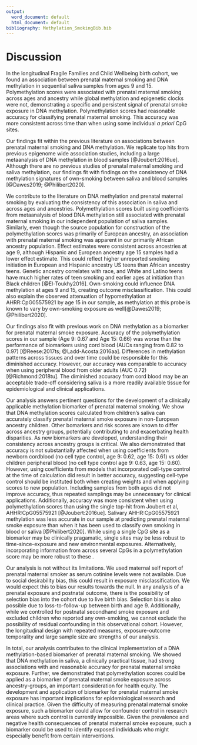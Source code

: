 ```yaml
---
output:
  word_document: default
  html_document: default
bibliography: Methylation_SmokingBib.bib
---
```


# Discussion

In the longitudinal Fragile Families and Child Wellbeing birth cohort, we found an association between prenatal maternal smoking and DNA methylation in sequential saliva samples from ages 9 and 15. Polymethylation scores were associated with prenatal maternal smoking across ages and ancestry while global methylation and epigenetic clocks were not, demonstrating a specific and persistent signal of prenatal smoke exposure in DNA methylation. Polymethylation scores had reasonable accuracy for classifying prenatal maternal smoking. This accuracy was more consistent across time than when using some individual *a priori* CpG sites.

Our findings fit within the previous literature on associations between prenatal maternal smoking and DNA methylation. We replicate top hits from previous epigenome wide association studies, including a large metaanalysis of DNA methylation in blood samples [@Joubert:2016ue]. Although there are no previous studies of prenatal maternal smoking and saliva methylation, our findings fit with findings on the consistency of DNA methylation signatures of own-smoking between saliva and blood samples [@Dawes2019; @Philibert2020].

We contribute to the literature on DNA methylation and prenatal maternal smoking by evaluating the consistency of this association in saliva and across ages and ancestries. Polymethylation scores built using coefficients from metaanalysis of blood DNA methylation still associated with prenatal maternal smoking in our independent population of saliva samples. Similarly, even though the source population for construction of the polymethylation scores was primarily of European ancestry, an association with prenatal maternal smoking was apparent in our primarily African ancestry population. Effect estimates were consistent across ancestries at age 9, although Hispanic and European ancestry age 15 samples had a lower effect estimate. This could reflect higher unreported smoking initiation in European and Hispanic ancestry US teens than African ancestry teens. Genetic ancestry correlates with race, and White and Latino teens have much higher rates of teen smoking and earlier ages at initiation than Black children [@El-Toukhy2016]. Own-smoking could influence DNA methylation at ages 9 and 15, creating outcome misclassification. This could also explain the observed attenuation of hypomethylation at AHRR:CpG05575921 by age 15 in our sample, as methylation at this probe is known to vary by own-smoking exposure as well[@Dawes2019; @Philibert2020].

Our findings also fit with previous work on DNA methylation as a biomarker for prenatal maternal smoke exposure. Accuracy of the polymethylation scores in our sample (Age 9: 0.67 and Age 15: 0.66) was worse than the performance of biomarkers using cord blood (AUCs ranging from 0.82 to 0.97) [@Reese:2017ts; @Ladd-Acosta:2016aa]. Differences in methylation patterns across tissues and over time could be responsible for this diminished accuracy. However, our accuracy was comparable to accuracy when using peripheral blood from older adults (AUC 0.72) [@Richmond:2018tu]. The diminished accuracy from cord blood may be an acceptable trade-off considering saliva is a more readily available tissue for epidemiological and clinical applications.

Our analysis answers pertinent questions for the development of a clinically applicable methylation biomarker of prenatal maternal smoking. We show that DNA methylation scores calculated from children's saliva can accurately classify prenatal maternal smoke exposure in non-European ancestry children. Other bomarkers and risk scores are known to differ across ancestry groups, potentially contributing to and exacerbating health disparities. As new biomarkers are developed, understanding their consistency across ancestry groups is critical. We also demonstrated that accuracy is not substantially affected when using coefficients from newborn cordblood (no cell type control, age 9: 0.62, age 15: 0.61) vs older children peripheral blood (no cell type control age 9: 0.63, age 15: 0.60). However, using coefficients from models that incorporated cell-type control at the time of calculation did result in better accuracy, suggesting cell-type control should be instituted both when creating weights and when applying scores to new population. Including samples from both ages did not improve accuracy, thus repeated samplings may be unnecessary for clinical applications. Additionally, accuracy was more consistent when using polymethylation scores than using the single top-hit from Joubert et al, AHHR:CpG05575921 [@Joubert:2016ue]. Salivary AHHR:CpG05575921 methylation was less accurate in our sample at predicting prenatal maternal smoke exposure than when it has been used to classify own smoking in blood or saliva [@Philibert2020]. While using a single CpG site as a biomarker may be clinically pragamatic, single sites may be less robust to time-since-exposure and new environmental exposures. Alternatively, incorporating information from across several CpGs in a polymethylation score may be more robust to these .

Our analysis is not without its limitations. We used maternal self report of prenatal maternal smoker as serum cotinine levels were not available. Due to social desirability bias, this could result in exposure misclassification. We would expect this to bias our results towards the null. In any analysis of a prenatal exposure and postnatal outcome, there is the possibility of selection bias into the cohort due to live birth bias. Selection bias is also possible due to loss-to-follow-up between birth and age 9. Additionally, while we controlled for postnatal secondhand smoke exposure and excluded children who reported any own-smoking, we cannot exclude the possibility of residual confounding in this observational cohort. However, the longitudinal design with repeated measures, exposure-outcome temporality and large sample size are strengths of our analysis.

In total, our analysis contributes to the clinical implementation of a DNA methylation-based biomarker of prenatal maternal smoking. We showed that DNA methylation in saliva, a clinically practical tissue, had strong associations with and reasonable accuracy for prenatal maternal smoke exposure. Further, we demonstrated that polymethylation scores could be applied as a biomarker of prenatal maternal smoke exposure across ancestry-groups, an important consideration for health equity. The development and application of biomarker for prenatal maternal smoke exposure has important implications for epidemiological research and clinical practice. Given the difficulty of measuring prenatal maternal smoke exposure, such a biomarker could allow for confounder control in research areas where such control is currently impossible. Given the prevalence and negative health consequences of prenatal maternal smoke exposure, such a biomarker could be used to identify exposed individuals who might especially benefit from certain interventions.
